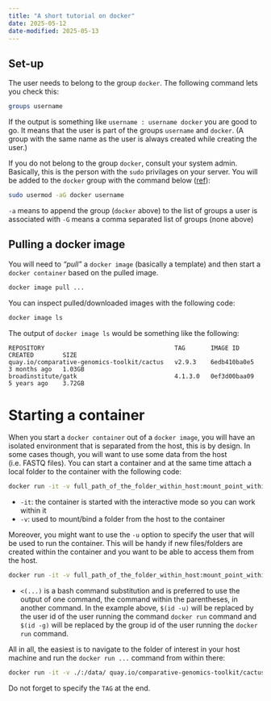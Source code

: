 ```yaml
---
title: "A short tutorial on docker"
date: 2025-05-12
date-modified: 2025-05-13
---
```


## Set-up

The user needs to belong to the group `docker`. The following command lets you check this:

```.bash
groups username
```

If the output is something like `username : username docker` you are good to go. It means that the user is part of the
groups `username` and `docker`. (A group with the same name as the user is always created while creating the user.)

If you do not belong to the group `docker`, consult your system admin. Basically, this is the person with the `sudo`
privilages on your server. You will be added to the `docker` group with the command below ([ref](https://askubuntu.com/questions/79565/how-to-add-existing-user-to-an-existing-group)):

```.bash
sudo usermod -aG docker username
```

`-a` means to append the group (`docker` above) to the list of groups a user is associated with
`-G` means a comma separated list of groups (none above)

## Pulling a docker image

You will need to _"pull"_ a `docker image` (basically a template) and then start a `docker container` based on the
pulled image.

```.bash
docker image pull ...
```

You can inspect pulled/downloaded images with the following code:

```.bash
docker image ls
```

The output of `docker image ls` would be something like the following:

```.default
REPOSITORY                                    TAG       IMAGE ID       CREATED        SIZE
quay.io/comparative-genomics-toolkit/cactus   v2.9.3    6edb410ba0e5   3 months ago   1.03GB
broadinstitute/gatk                           4.1.3.0   0ef3d00baa09   5 years ago    3.72GB
```

# Starting a container

When you start a `docker container` out of a `docker image`, you will have an isolated environment that is separated
from the host, this is by design. In some cases though, you will want to use some data from the host (i.e. FASTQ files).
You can start a container and at the same time attach a local folder to the container with the following code:

```.bash
docker run -it -v full_path_of_the_folder_within_host:mount_point_within_the_container docker_image_of_interest
```

- `-it`: the container is started with the interactive mode so you can work within it
- `-v`: used to mount/bind a folder from the host to the container

Moreover, you might want to use the `-u` option to specify the user that will be used to run the container. This will be
handy if new files/folders are created within the container and you want to be able to access them from the host.

```.bash
docker run -it -v full_path_of_the_folder_within_host:mount_point_within_the_container docker_image_of_interest -u $(id -u):$(id -g)
```

- `<(...)` is a bash command substitution and is preferred to use the output of one command, the command within the
  parentheses, in another command. In the example above, `$(id -u)` will be replaced by the user id of the user running
  the command `docker run` command and `$(id -g)` will be replaced by the group id of the user running the `docker run`
  command.

All in all, the easiest is to navigate to the folder of interest in your host machine and run the `docker run ...`
command from within there:

```.bash
docker run -it -v ./:/data/ quay.io/comparative-genomics-toolkit/cactus:v2.9.3 -u $(id -u):$(id -g)
```

Do not forget to specify the `TAG` at the end.
